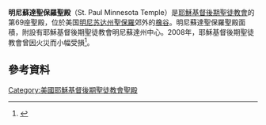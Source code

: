 {{Infobox religious building
| 名字 = 明尼蘇達州聖保羅聖殿
| 圖片 = St._Paul_Minnesota_Temple_2018.jpg
| 圖片說明 = St. Paul Minnesota Temple
| 地圖 =
| 地圖尺寸 =
| 地圖說明 =
| 坐標 = {{coord|44|58|48.93959|N|92|57|54.71639|W|type:landmark_region:US|display=title}}
| 宗教 = [[基督教|基督教]]
| 位置 =
| 神 =
| 宗教禮儀 =
| 派別 = [[耶穌基督後期聖徒教會|耶穌基督後期聖徒教會]]
| 節日 =
| 小區 =
| 分區 =
| 基層政權 = [[橡谷_(明尼蘇達州)|橡谷]]
| 區 =
| 領地 =
| 地方行政區 =
| 州 = [[明尼蘇達州|明尼蘇達州]]
| 省 =
| 地區 =
| 國家 = [[美國|美國]]
| 行政 =
| 開光年份 =
| 狀態 =
| 傳統稱號 =
| 所有者 =
| 領導 =
| 婆多羅迦 =
| 主保聖人 =
| 官方網站 =
| 建築師 =
| 建築類型 =
| 建築風格 = [[现代建築|现代式]]
| 建築材料 =
| 建立者 =
| 資助者 =
| 總承包商 =
| 建立日期 =
| 奠基 = 1998年9月26日由休·平諾克長老主待
| 竣工 = 2000年1月9日由戈登·興格萊會長奉獻
| 建設成本 =
| 毀壞 =
| 正立面朝向 =
| 容納人數 =
| 長度 =
| 寬度 =
| 中殿寬度 =
| 內部面積 = 994平方公尺
| 最高高度 =
| 穹頂 =
| 外穹頂高度 =
| 內穹頂高度 =
| 外穹頂直徑 =
| 內穹頂直徑 =
| 宣禮塔 =
| 宣禮塔高度 =
| 尖塔 =
| 尖塔高度 = 22公尺
| 場地面積 = 3公頃
| 寺廟 =
| 紀念碑 =
| 神社 =
| 碑銘 =
| 海拔 =
| 官方名稱1 =
| 類型1 =
| 標準1 =
| 指定日期1 =
| 父列表1 =
| 參考編號1 =
| 官方名稱2 =
| 類型2 =
| 標準2 =
| 指定日期2 =
| 父列表2 = 
| 參考編號2 = 69
}}
'''明尼蘇達聖保羅聖殿'''（St. Paul Minnesota Temple）是[[耶穌基督後期聖徒教會|耶穌基督後期聖徒教會]]的第69座聖殿，位於美国[[明尼苏达州|明尼苏达州]][[聖保羅_(明尼蘇達州)|聖保羅]]郊外的[[橡谷_(明尼蘇達州)|橡谷]]。明尼蘇達聖保羅聖殿面積{{convert|7.5|acre|sing=on}}，附設有耶穌基督後期聖徒教會明尼蘇達州中心。2008年，耶穌基督後期聖徒教會曾因火災而小幅受損<ref>{{citation |url= http://www.deseretnews.com/article/700257781/Arson-suspected-in-LDS-temple-fire-in-Minnesota.html |newspaper= [[Deseret_News|Deseret News]] |title= Arson suspected in LDS temple fire in Minnesota |date= September 10, 2008 |accessdate= 2016-04-20 |archive-date= 2016-03-05 |archive-url= https://web.archive.org/web/20160305104037/http://www.deseretnews.com/article/700257781/Arson-suspected-in-LDS-temple-fire-in-Minnesota.html |dead-url= no }}</ref>。

==參考資料==
<references/>

{{耶穌基督後期聖徒教會聖殿}}

[[Category:美國耶穌基督後期聖徒教會聖殿|Category:美國耶穌基督後期聖徒教會聖殿]]
{{Religion-buil-stub}}